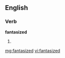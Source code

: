 ==English==

===Verb===
'''fantasized'''

# {{past of|[[fantasize]]}}

[[mg:fantasized]]
[[vi:fantasized]]
